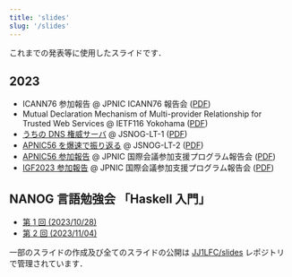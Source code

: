 ```yaml
---
title: 'slides'
slug: '/slides'
---
```


これまでの発表等に使用したスライドです．

## 2023

- ICANN76 参加報告 @ JPNIC ICANN76 報告会 ([PDF](https://slides.jj1lfc.dev/ICANN76-report-ppt.pdf))
- Mutual Declaration Mechanism of Multi-provider Relationship for Trusted Web Services @ IETF116 Yokohama ([PDF](https://slides.jj1lfc.dev/M2DMRT-IETF116.pdf))
- [うちの DNS 権威サーバ](https://slides.jj1lfc.dev/230507-jsnog-lt-1-alt) @ JSNOG-LT-1 ([PDF](https://slides.jj1lfc.dev/230507-jsnog-lt-1-alt.pdf))
- [APNIC56 を爆速で振り返る](https://slides.jj1lfc.dev/230916-jsnog-lt-2-alt) @ JSNOG-LT-2 ([PDF](https://slides.jj1lfc.dev/230916-jsnog-lt-2-alt.pdf))
- [APNIC56 参加報告](https://slides.jj1lfc.dev/231031-apnic56-report-alt) @ JPNIC 国際会議参加支援プログラム報告会 ([PDF](https://slides.jj1lfc.dev/231031-apnic56-report-alt.pdf))
- [IGF2023 参加報告](https://slides.jj1lfc.dev/231101-IGF2023-report-alt) @ JPNIC 国際会議参加支援プログラム報告会 ([PDF](https://slides.jj1lfc.dev/231101-IGF2023-report-alt.pdf))

## NANOG 言語勉強会 「Haskell 入門」

- [第 1 回 (2023/10/28)](https://slides.jj1lfc.dev/haskell/1)
- [第 2 回 (2023/11/04)](https://slides.jj1lfc.dev/haskell/2)

一部のスライドの作成及び全てのスライドの公開は [JJ1LFC/slides](https://github.com/JJ1LFC/slides) レポジトリで管理されています．

